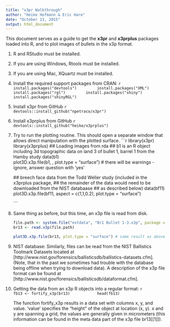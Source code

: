 ```yaml
---
title: "x3pr Walkthrough"
author: "Heike Hofmann & Eric Hare"
date: "October 13, 2015"
output: html_document
---
```


This document serves as a guide to get the **x3pr** and **x3prplus** packages loaded into R, and to plot images of bullets in the x3p format.

1. R and RStudio must be installed.

2. If you are using Windows, Rtools must be installed.

3. If you are using Mac, XQuartz must be installed.

4. Install the required support packages from CRAN:
    ```r
        install.packages("devtools")
        install.packages("XML")
        install.packages("rgl")
        install.packages("shiny")
        install.packages("shinyRGL")
    ```
   
5. Install x3pr from GitHub 
    ```r
    devtools::install_github("npetraco/x3pr")
    ```
    
6. Install x3prplus from GitHub 
    ```r
    devtools::install_github("heike/x3prplus")
    ```
    
7. Try to run the plotting routine. This should open a separate window that allows direct manipulation with the plotted surface.
    ```r
    library(x3pr)
    library(x3prplus)
    ## Loading images from rda
    ## b1 is an R object including 3d topographic data on land 3 of bullet 1, barrel 1 from the Hamby study
    data(b1)   
    plot3D.x3p.file(b1, , plot.type = "surface")  # there will be warnings - ignore, answer question with 'yes' 
    
    ## breech face data from the Todd Weller study (included in the x3prplus package, 
    ## the remainder of the data would need to be downloaded from the NIST databaase 
    ## as described below)
    data(bf11)
    plot3D.x3p.file(bf11, aspect = c(1,1,0.2), plot.type = "surface")

    ```
    
8.  Same thing as before, but this time, an x3p file is read from disk. 
    ```r
    file.path <- system.file("extdata", "Br1 Bullet 1-3.x3p", package = "x3prplus")
    br13 <- read.x3p(file.path)
    
    plot3D.x3p.file(br13, plot.type = "surface") # same result as above, but from an x3p file, not an R object
    ```
    
9.  NIST database: Similarly, files can be read from the NIST Ballistics Toolmark Datasets located at [http://www.nist.gov/forensics/ballisticsdb/ballistics-datasets.cfm]. (Note, that in the past we sometimes had trouble with the database being offline when trying to download data). A description of the x3p file format can be found at [http://www.nist.gov/forensics/ballisticsdb/dataformat.cfm].

10.  Getting the data from an x3p R objects into a regular format:
    ```r
           fb13 <- fortify_x3p(br13)
           head(fb13)
    ```

     The function fortify_x3p results in a data set with columns x, y, and value. 'value' specifies the "height" of the object at location (x, y). x and y are spanning a grid, the values are generally given in micrometers (this information can be found in the meta data part of the x3p file br13[[1]]).


